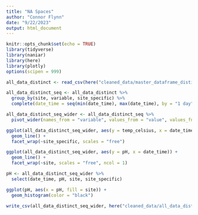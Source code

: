 ```yaml
---
title: "NA Spaces"
author: "Connor Flynn"
date: "9/22/2023"
output: html_document
---
```



```r
knitr::opts_chunk$set(echo = TRUE)
library(tidyverse)
library(naniar)
library(here)
library(plotly)
options(scipen = 999)
```

```r
all_data_distinct <- read_csv(here("cleaned_data/master_dataframe_distinct.csv"))
```

```r
all_data_distinct_seq <- all_data_distinct %>%
  group_by(site, variable, site_specific) %>% 
  complete(date_time = seq(min(date_time), max(date_time), by = "1 day"))
```
```r
all_data_distinct_seq_wider <- all_data_distinct_seq %>% 
  pivot_wider(names_from = "variable", values_from = "value", values_fn = mean)
```

```r
ggplot(all_data_distinct_seq_wider, aes(y = temp_celsius, x = date_time)) +
  geom_line() +
  facet_wrap(~site_specific, scales = "free")
```

```r
ggplot(all_data_distinct_seq_wider, aes(y = pH, x = date_time)) +
  geom_line() +
  facet_wrap(~site, scales = "free", ncol = 1)
```

```r
pH <- all_data_distinct_seq_wider %>% 
  select(date_time, pH, site, site_specific)
```

```r
ggplot(pH, aes(x = pH, fill = site)) +
  geom_histogram(color = "black")
```


```r
write_csv(all_data_distinct_seq_wider, here("cleaned_data/all_data_distinct_seq_wider.csv"))
```


